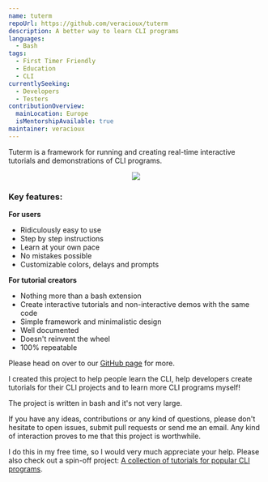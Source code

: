 ```yaml
---
name: tuterm
repoUrl: https://github.com/veracioux/tuterm
description: A better way to learn CLI programs
languages:
  - Bash
tags:
  - First Timer Friendly
  - Education
  - CLI
currentlySeeking:
  - Developers
  - Testers
contributionOverview:
  mainLocation: Europe
  isMentorshipAvailable: true
maintainer: veracioux
---
```


<Overview>

Tuterm is a framework for running and creating real-time interactive tutorials
and demonstrations of CLI programs.

<p align="center">
  <a href="https://asciinema.org/a/427932" target="_blank">
    <img src="https://gist.github.com/veracioux/66336d488e8d87c7b3fb696c5dbd93d1/raw/4b8bc0b043faf166abc92e12fc0bfb5acea55345/tuterm-demo.svg" />
  </a>
</p>

### Key features:

**For users**
* Ridiculously easy to use
* Step by step instructions
* Learn at your own pace
* No mistakes possible
* Customizable colors, delays and prompts

**For tutorial creators**
* Nothing more than a bash extension
* Create interactive tutorials and non-interactive demos with the same code
* Simple framework and minimalistic design
* Well documented
* Doesn't reinvent the wheel
* 100% repeatable

Please head on over to our [GitHub page](https://github.com/veracioux/tuterm)
for more.

</Overview>

<Contributing>

I created this project to help people learn the CLI, help developers create
tutorials for their CLI projects and to learn more CLI programs myself!

The project is written in bash and it's not very large.

If you have any ideas, contributions or any kind of questions, please don't
hesitate to open issues, submit pull requests or send me an email. Any kind of
interaction proves to me that this project is worthwhile.

I do this in my free time, so I would very much appreciate your help. Please
also check out a spin-off project:
[A collection of tutorials for popular CLI programs](https://github.com/veracioux/tuterm-collection).

</Contributing>
